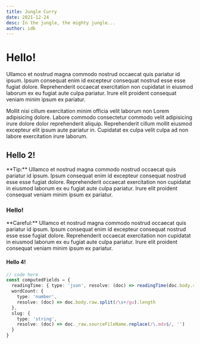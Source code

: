 ```yaml
---
title: Jungle Curry
date: 2021-12-24
desc: In the jungle, the mighty jungle...
author: idk
---
```


# Hello!

Ullamco et nostrud magna commodo nostrud occaecat quis pariatur id ipsum. Ipsum
consequat enim id excepteur consequat nostrud esse esse fugiat dolore.
Reprehenderit occaecat exercitation non cupidatat in eiusmod laborum ex eu
fugiat aute culpa pariatur. Irure elit proident consequat veniam minim ipsum ex
pariatur.

Mollit nisi cillum exercitation minim officia velit laborum non Lorem
adipisicing dolore. Labore commodo consectetur commodo velit adipisicing irure
dolore dolor reprehenderit aliquip. Reprehenderit cillum mollit eiusmod
excepteur elit ipsum aute pariatur in. Cupidatat ex culpa velit culpa ad non
labore exercitation irure laborum.

## Hello 2!

<Callout type="note">
  **Tip:** Ullamco et nostrud magna commodo nostrud occaecat quis pariatur id
  ipsum. Ipsum consequat enim id excepteur consequat nostrud esse esse fugiat
  dolore. Reprehenderit occaecat exercitation non cupidatat in eiusmod laborum
  ex eu fugiat aute culpa pariatur. Irure elit proident consequat veniam minim
  ipsum ex pariatur.
</Callout>

### Hello!

<Callout type="warning">
  **Careful:** Ullamco et nostrud magna commodo nostrud occaecat quis pariatur
  id ipsum. Ipsum consequat enim id excepteur consequat nostrud esse esse fugiat
  dolore. Reprehenderit occaecat exercitation non cupidatat in eiusmod laborum
  ex eu fugiat aute culpa pariatur. Irure elit proident consequat veniam minim
  ipsum ex pariatur.
</Callout>

#### Hello 4!

```typescript:lib/mdx.ts
// code here
const computedFields = {
  readingTime: { type: 'json', resolve: (doc) => readingTime(doc.body.raw) },
  wordCount: {
    type: 'number',
    resolve: (doc) => doc.body.raw.split(/\s+/gu).length
  },
  slug: {
    type: 'string',
    resolve: (doc) => doc._raw.sourceFileName.replace(/\.mdx$/, '')
  }
}
```
